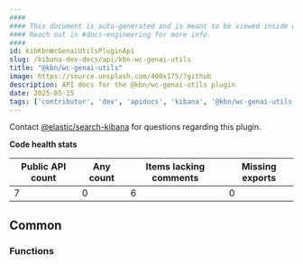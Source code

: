 ```yaml
---
####
#### This document is auto-generated and is meant to be viewed inside our experimental, new docs system.
#### Reach out in #docs-engineering for more info.
####
id: kibKbnWcGenaiUtilsPluginApi
slug: /kibana-dev-docs/api/kbn-wc-genai-utils
title: "@kbn/wc-genai-utils"
image: https://source.unsplash.com/400x175/?github
description: API docs for the @kbn/wc-genai-utils plugin
date: 2025-05-15
tags: ['contributor', 'dev', 'apidocs', 'kibana', '@kbn/wc-genai-utils']
---
```




Contact [@elastic/search-kibana](https://github.com/orgs/elastic/teams/search-kibana) for questions regarding this plugin.

**Code health stats**

| Public API count  | Any count | Items lacking comments | Missing exports |
|-------------------|-----------|------------------------|-----------------|
| 7 | 0 | 6 | 0 |

## Common

### Functions
<DocDefinitionList data={kbnWcGenaiUtilsObj.common.functions}/>

